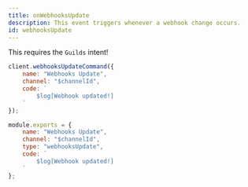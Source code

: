 ```yaml
---
title: onWebhooksUpdate
description: This event triggers whenever a webhook change occurs.
id: webhooksUpdate
---
```



<Aside title="Intents">

This requires the `Guilds` intent!

</Aside>

<Example>

<div slot="default">

```js
client.webhooksUpdateCommand({
    name: "Webhooks Update",
    channel: "$channelId",
    code: `
        $log[Webhook updated!]
    `
});
```

</div>
<div slot="handler">

```js
module.exports = {
    name: "Webhooks Update",
    channel: "$channelId",
    type: "webhooksUpdate",
    code: `
        $log[Webhook updated!]
    `
};
```

</div>
</Example>